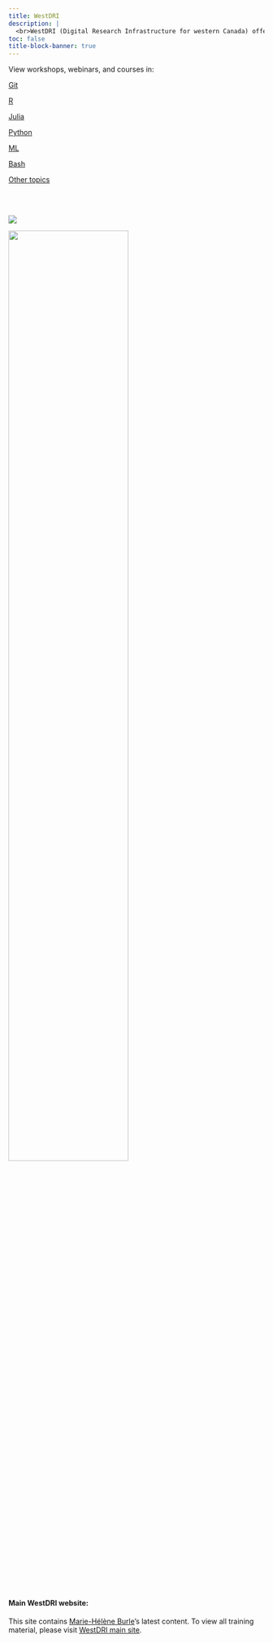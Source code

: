 ```yaml
---
title: WestDRI
description: |
  <br>WestDRI (Digital Research Infrastructure for western Canada) offers training in advanced research computing for researchers at Canadian post-secondary institutions. We are based at [Simon Fraser University](https://www.sfu.ca/) and work in collaboration with other universities from British Columbia, Alberta, Saskatchewan, and Manitoba under the umbrella of the [Digital Research Alliance of Canada](https://alliancecan.ca/).
toc: false
title-block-banner: true
---
```


View workshops, webinars, and courses in:

:::{layout="[[5, 5, 5, 5], [5, 5, 5, -5]]"}

[Git](/git/index.qmd){.btn-action .btn .btn-lg}

[R](/r/index.qmd){.btn-action .btn .btn-lg}

[Julia](/julia/index.qmd){.btn-action .btn .btn-lg}

[Python](/python/index.qmd){.btn-action .btn .btn-lg}

[ML](/ml/index.qmd){.btn-action .btn .btn-lg}

[Bash](/bash/index.qmd){.btn-action .btn .btn-lg}

[Other topics](/other/index.qmd){.btn-action .btn .btn-lg}

:::
<br><br>

:::{layout="[[5, 5], ]"}

![](/img/sfu.png)

![](/img/drac.png){width="68.5%"}

:::

:::{.small}

#### Main WestDRI website:

This site contains [Marie-Hélène Burle](https://www.sfu.ca/~msb2/)'s latest content. To view all training material, please visit [WestDRI main site](https://training.westdri.ca/).
<br><br>

:::
